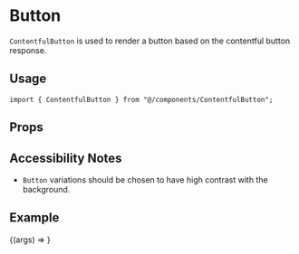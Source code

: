 
<Meta
  title="contentful/Components/ContentfulButton"
  component={ContentfulButton}
/>

# Button

`ContentfulButton` is used to render a button based on the contentful button response.

## Usage

```tsx
import { ContentfulButton } from "@/components/ContentfulButton";
```

## Props

<ArgsTable component={ContentfulButton} />

## Accessibility Notes

- `Button` variations should be chosen to have high contrast with the background.

## Example

<Canvas>
  <Story
    name="Default"
    args={{
      action: {
        title: "Roger, roger",
        external: false,
        entrySlug: "/foo",
        enabled: true,
        variation: "default",
      },
    }}
  >
    {(args) => <ContentfulButton {...args} />}
  </Story>
</Canvas>

<!-- url?: Maybe<string> | undefined;
    title?: Maybe<string> | undefined;
    externalUrl?: Maybe<string> | undefined;
    external?: Maybe<boolean> | undefined;
    enabled?: Maybe<...> | undefined;
    entrySlug?: Maybe<...> | undefined;
    variation?: "primary" | ... 1 more ...  -->
